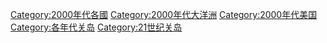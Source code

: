 [[Category:2000年代各國|Category:2000年代各國]]
[[Category:2000年代大洋洲|Category:2000年代大洋洲]]
[[Category:2000年代美国|Category:2000年代美国]]
[[Category:各年代关岛|Category:各年代关岛]]
[[Category:21世纪关岛|Category:21世纪关岛]]